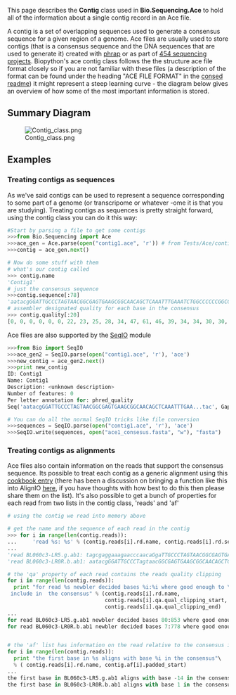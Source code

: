 This page describes the '''Contig''' class used in '''Bio.Sequencing.Ace''' to hold all of the information about a single contig record in an Ace file.

A contig is a set of overlapping sequences used to generate a consensus sequence for a given region of a genome. Ace files are usually used to store contigs (that is a consensus sequence and the DNA sequences that are used to generate it) created with [http://www.phrap.org/phredphrapconsed.html phrap] or as part of [http://en.wikipedia.org/wiki/454_Life_Sciences 454 sequencing projects]. Biopython's ace contig class follows the the structure ace file format closely so if you are not familiar with these files (a description of the format can be found under the heading "ACE FILE FORMAT" in the [http://bozeman.mbt.washington.edu/consed/distributions/README.14.0.txt consed readme]) it might represent a steep learning curve - the diagram below gives an overview of how some of the most important information is stored.


== Summary Diagram ==
[[Image:Contig_class.png|center]]

== Examples ==
===Treating contigs as sequences===

As we've said contigs can be used to represent a sequence corresponding to some part of a genome (or transcripome or whatever -ome it is that you are studying). Treating contigs as sequences is pretty straight forward, using the contig class you can do it this way: 
<source lang=Python>
#Start by parsing a file to get some contigs 
>>>from Bio.Sequencing import Ace
>>>ace_gen = Ace.parse(open("contig1.ace", 'r')) # from Tests/Ace/contig1.ace
>>>contig = ace_gen.next()

# Now do some stuff with them
# what's our contig called
>>> contig.name
'Contig1'
# just the consensus sequence
>>>contig.sequence[:78]
'aatacgGGATTGCCCTAGTAACGGCGAGTGAAGCGGCAACAGCTCAAATTTGAAATCTGGCCCCCCGGCCCGAGTTGT'
# assembler designated quality for each base in the consensus
>>> contig.quality[:20]
[0, 0, 0, 0, 0, 0, 22, 23, 25, 28, 34, 47, 61, 46, 39, 34, 34, 30, 30, 31]
</source>

Ace files are also supported by the [[SeqIO]] module 
<source lang=Python>
>>>from Bio import SeqIO
>>>ace_gen2 = SeqIO.parse(open("contig1.ace", 'r'), 'ace')
>>>new_contig = ace_gen2.next()
>>>print new_contig
ID: Contig1                                                                                                                                        
Name: Contig1
Description: <unknown description>
Number of features: 0
Per letter annotation for: phred_quality
Seq('aatacgGGATTGCCCTAGTAACGGCGAGTGAAGCGGCAACAGCTCAAATTTGAA...tac', Gapped(DNAAlphabet(), '-'))

# You can do all the normal SeqIO tricks like file conversion
>>>sequences = SeqIO.parse(open("contig1.ace", 'r'), 'ace')
>>>SeqIO.write(sequences, open("ace1_consesus.fasta", "w"), "fasta")

</source>

===Treating contigs as alignments ===
Ace files also contain information on the reads that support the consensus sequence. Its possible to treat each contig as a generic alignment using this [[ACE_contig_to_alignment |cookbook entry]] (there has been a discussion on bringing a function like this into AlignIO [http://lists.open-bio.org/pipermail/biopython-dev/2009-June/006320.html  here], if you have thoughts with how best to do this then please share them on the list). It's also possible to get a bunch of properties for each read from two lists in the contig class, 'reads' and 'af'

<source lang=Python>
# using the contig we read into memory above

# get the name and the sequence of each read in the contig
>>> for i in range(len(contig.reads)):
...     'read %s: %s' % (contig.reads[i].rd.name, contig.reads[i].rd.sequence[:50])
...
'read BL060c3-LR5.g.ab1: tagcgaggaaagaacccaacaGgaTTGCCCTAGTAACGGCGAGTGAAGCG'
'read BL060c3-LR0R.b.ab1: aatacgGGATTGCCCTagtaacGGCGAGTGAAGCGGCAACAGCTCAAATT'

# the 'qa' property of each read contains the reads quality clipping
for i in range(len(contig.reads)):
  print "for read %s newbler decided bases %i:%i where good enough to \
 include in  the consensus" % (contig.reads[i].rd.name,
                               contig.reads[i].qa.qual_clipping_start, 
                               contig.reads[i].qa.qual_clipping_end)
...
for read BL060c3-LR5.g.ab1 newbler decided bases 80:853 where good enough to  include in  the consensus
for read BL060c3-LR0R.b.ab1 newbler decided bases 7:778 where good enough to  include in  the consensus


# the 'af' list has information on the read relative to the consensus it supports
for i in range(len(contig.reads)):
  print "the first base in %s aligns with base %i in the consensus"\
  % ( contig.reads[i].rd.name, contig.af[i].padded_start)
...
the first base in BL060c3-LR5.g.ab1 aligns with base -14 in the consensus
the first base in BL060c3-LR0R.b.ab1 aligns with base 1 in the consensus
</source>